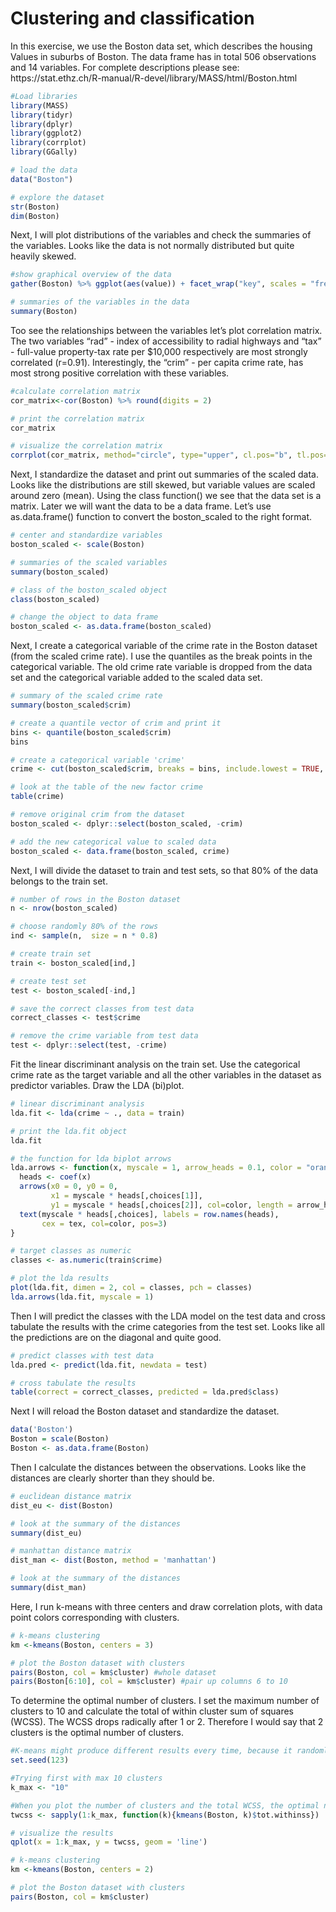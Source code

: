 # Clustering and classification

In this exercise, we use the Boston data set, which describes the housing Values in suburbs of Boston. The data frame has in total 506 observations and 14 variables. For complete descriptions please see:  https://stat.ethz.ch/R-manual/R-devel/library/MASS/html/Boston.html

```r

#Load libraries
library(MASS)
library(tidyr)
library(dplyr)
library(ggplot2)
library(corrplot)
library(GGally)

# load the data
data("Boston")

# explore the dataset
str(Boston)
dim(Boston)

```
Next, I will plot distributions of the variables and check the summaries of the variables. Looks like the data is not normally distributed but quite heavily skewed.

```r

#show graphical overview of the data
gather(Boston) %>% ggplot(aes(value)) + facet_wrap("key", scales = "free") + geom_bar(fill="blue", color="blue", alpha=0.9)

# summaries of the variables in the data
summary(Boston)

```

Too see the relationships between the variables let's plot correlation matrix. The two variables "rad" - index of accessibility to radial highways and "tax" - full-value property-tax rate per \$10,000 respectively are most strongly correlated (r=0.91). Interestingly, the "crim" - per capita crime rate, has most strong positive correlation with these variables. 

```r

#calculate correlation matrix
cor_matrix<-cor(Boston) %>% round(digits = 2)

# print the correlation matrix
cor_matrix

# visualize the correlation matrix
corrplot(cor_matrix, method="circle", type="upper", cl.pos="b", tl.pos="d", tl.cex = 0.6)

```
Next, I standardize the dataset and print out summaries of the scaled data. Looks like the distributions are still skewed, but variable values are scaled around zero (mean). Using the class function() we see that the data set is a matrix. Later we will want the data to be a data frame. Let's use as.data.frame() function to convert the boston_scaled to the right format.

```r

# center and standardize variables
boston_scaled <- scale(Boston)

# summaries of the scaled variables
summary(boston_scaled)

# class of the boston_scaled object
class(boston_scaled)

# change the object to data frame
boston_scaled <- as.data.frame(boston_scaled)

```
Next, I create a categorical variable of the crime rate in the Boston dataset (from the scaled crime rate). I use the quantiles as the break points in the categorical variable. The old crime rate variable is dropped from the data set and the categorical variable added to the scaled data set.

```r

# summary of the scaled crime rate
summary(boston_scaled$crim)

# create a quantile vector of crim and print it
bins <- quantile(boston_scaled$crim)
bins

# create a categorical variable 'crime'
crime <- cut(boston_scaled$crim, breaks = bins, include.lowest = TRUE, labels = c("low", "med_low", "med_high", "high"))

# look at the table of the new factor crime
table(crime)

# remove original crim from the dataset
boston_scaled <- dplyr::select(boston_scaled, -crim)

# add the new categorical value to scaled data
boston_scaled <- data.frame(boston_scaled, crime)
```

Next, I will divide the dataset to train and test sets, so that 80% of the data belongs to the train set. 

```r
# number of rows in the Boston dataset 
n <- nrow(boston_scaled)

# choose randomly 80% of the rows
ind <- sample(n,  size = n * 0.8)

# create train set
train <- boston_scaled[ind,]

# create test set 
test <- boston_scaled[-ind,]

# save the correct classes from test data
correct_classes <- test$crime

# remove the crime variable from test data
test <- dplyr::select(test, -crime)
```

Fit the linear discriminant analysis on the train set. Use the categorical crime rate as the target variable 
and all the other variables in the dataset as predictor variables. Draw the LDA (bi)plot.
```r

# linear discriminant analysis
lda.fit <- lda(crime ~ ., data = train)

# print the lda.fit object
lda.fit

# the function for lda biplot arrows
lda.arrows <- function(x, myscale = 1, arrow_heads = 0.1, color = "orange", tex = 0.75, choices = c(1,2)){
  heads <- coef(x)
  arrows(x0 = 0, y0 = 0, 
         x1 = myscale * heads[,choices[1]], 
         y1 = myscale * heads[,choices[2]], col=color, length = arrow_heads)
  text(myscale * heads[,choices], labels = row.names(heads), 
       cex = tex, col=color, pos=3)
}

# target classes as numeric
classes <- as.numeric(train$crime)

# plot the lda results
plot(lda.fit, dimen = 2, col = classes, pch = classes)
lda.arrows(lda.fit, myscale = 1)

```
Then I will predict the classes with the LDA model on the test data and cross tabulate the results with the crime categories from the test set. Looks like all the predictions are on the diagonal and quite good.  

```r

# predict classes with test data
lda.pred <- predict(lda.fit, newdata = test)

# cross tabulate the results
table(correct = correct_classes, predicted = lda.pred$class)

```
Next I will reload the Boston dataset and standardize the dataset.

```r

data('Boston')
Boston = scale(Boston)
Boston <- as.data.frame(Boston)

```
Then I calculate the distances between the observations. Looks like the distances are clearly shorter than they should be.

```r

# euclidean distance matrix
dist_eu <- dist(Boston)

# look at the summary of the distances
summary(dist_eu)

# manhattan distance matrix
dist_man <- dist(Boston, method = 'manhattan')

# look at the summary of the distances
summary(dist_man)

```

Here, I run k-means with three centers and draw correlation plots, with data point colors corresponding with clusters. 

```r
# k-means clustering
km <-kmeans(Boston, centers = 3)

# plot the Boston dataset with clusters
pairs(Boston, col = km$cluster) #whole dataset
pairs(Boston[6:10], col = km$cluster) #pair up columns 6 to 10

```

To determine the optimal number of clusters. I set the maximum number of clusters to 10 and calculate the total of within cluster sum of squares (WCSS). The WCSS drops radically after 1 or 2. Therefore I would say that 2 clusters is the optimal number of clusters. 

```r
#K-means might produce different results every time, because it randomly assigns the initial cluster centers. The function set.seed() can be used to deal with that.
set.seed(123)

#Trying first with max 10 clusters
k_max <- "10"

#When you plot the number of clusters and the total WCSS, the optimal number of clusters is when the total WCSS drops radically. 
twcss <- sapply(1:k_max, function(k){kmeans(Boston, k)$tot.withinss})

# visualize the results
qplot(x = 1:k_max, y = twcss, geom = 'line')

# k-means clustering
km <-kmeans(Boston, centers = 2)

# plot the Boston dataset with clusters
pairs(Boston, col = km$cluster)

```

